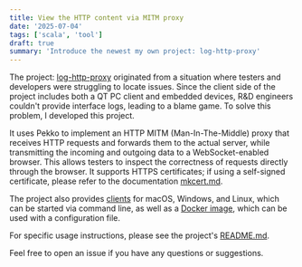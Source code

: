 ```yaml
---
title: View the HTTP content via MITM proxy
date: '2025-07-04'
tags: ['scala', 'tool']
draft: true
summary: 'Introduce the newest my own project: log-http-proxy'
---
```



The project: [log-http-proxy](https://github.com/timzaak/log-http-proxy) originated from a situation where testers and developers were struggling to locate issues. Since the client side of the project includes both a QT PC client and embedded devices, R&D engineers couldn't provide interface logs, leading to a blame game. To solve this problem, I developed this project.

It uses Pekko to implement an HTTP MITM (Man-In-The-Middle) proxy that receives HTTP requests and forwards them to the actual server, while transmitting the incoming and outgoing data to a WebSocket-enabled browser. This allows testers to inspect the correctness of requests directly through the browser. It supports HTTPS certificates; if using a self-signed certificate, please refer to the documentation [mkcert.md](https://github.com/timzaak/log-http-proxy/blob/main/mkcert.md).

The project also provides [clients](https://github.com/timzaak/log-http-proxy/releases/latest) for macOS, Windows, and Linux, which can be started via command line, as well as a [Docker image](https://github.com/timzaak/log-http-proxy/pkgs/container/log-http-proxy), which can be used with a configuration file.

For specific usage instructions, please see the project's [README.md](https://github.com/timzaak/log-http-proxy?tab=readme-ov-file#usage).

Feel free to open an issue if you have any questions or suggestions.
